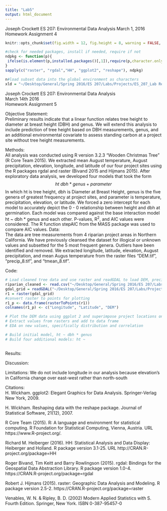 ```yaml
---
title: "Lab5"
output: html_document
---
```


Joseph Crockett
ES 207: Environmental Data Analysis
March 1, 2016
Homework Assignment 4


```r
knitr::opts_chunk$set(fig.width = 12, fig.height = 8, warning = FALSE, message = FALSE)

#check for needed packages, install if needed, require if not
ndpkg <- function(p){
 ifelse(is.element(p,installed.packages()[,1]),require(p,character.only = T), install.packages(p, dep = T))
}
sapply(c("raster", "rgdal","HH", "ggplot2", "reshape"), ndpkg)

n#load subset data into the global environment as characters
xld = "~/Desktop/General/Spring 2016/ES 207/Labs/Projects/ES_207_Lab Repository/rd_lab3.rda"

```
Joseph Crockett 
ES 207: Environmental Data Analysis  
March 14th 2016  
Homework Assignment 5  


Objective Statement:  
Preliminary results indicate that a linear function relates tree height to diameter at breast height (DBH) and genus.  We will extend this analysis to include prediction of tree height based on DBH measurements, genus, and an additional environmental covariate to assess standing carbon at a project site without tree height measurements. 

Methods:  
All analysis was conducted using R version 3.2.3 "Wooden Christmas Tree" (R Core Team 2015). We extracted mean August temperature, August precipitation, elevation, longitude, and latitude of our four project sites using the R packages rgdal and raster (Bivand 2015 and Hijmans 2015). After exploratory data analysis, we developed four models that took the form 
$$ ht ~ dbh * genus + parameter $$
In which ht is tree height, dbh is Diameter at Breast Height, genus is the five genera of greatest frequency at project sites, and parameter is temperature, precipitation, elevation, or latitude. We forced a zero intercept for each model to accurately depict the 0 - 0 relationship between height and dbh at germination.  Each model was compared against the base interaction model ht ~ dbh * genus and each other. P-values, R^2^, and AIC values were considered. The R function stepAIC from the MASS package was used to compare AIC values.
Data:  
The data are tree measurements from 4 riparian project areas in Northern California. We have previously cleansed the dataset for illogical or unknown values and subsetted for the 5 most frequent genera.  Outliers have been identified and removed. We extracted longitude, latitude, elevation, August precipitation, and mean Augus temperature from the raster files "DEM.tif", "precip_8.tif", and "tmean_8.tif".  

Code: 
```r
# Load cleaned tree data and use raster and readGDAL to load DEM, precip_8, and tmean_8.
riparian_cleaned <- read.csv("~/Desktop/General/Spring 2016/ES 207/Labs/Projects/ES_207_Lab Repository/Data/riparian_cleaned.csv", stringsAsFactors=FALSE)
gdal_grid = readGDAL("~/Desktop/General/Spring 2016/ES 207/Labs/Projects/ES_207_Lab Repository/Data/DEM.tif")
r1 = raster(gdal_grid)
#convert raster to points for plotting
r1_p <- data.frame(rasterToPoints(r1))
colnames(r1_p) <- c("Longitude", "Latitude", "DEM")


```

```r
# Plot the DEM data using ggplot 2 and superimpose project locations on the map. 
# Extract values from rasters and add to data frame
# EDA on new values, specifically distribution and correlation


```

```r
# Build initial model, ht ~ dbh * genus
# Build four additional models: ht ~
```

```r
```
Results:  

Discussion:  

Limitations:
We do not include longitude in our analysis because elevation's in California change over east-west rather than north-south

Citations:  
H. Wickham. ggplot2: Elegant Graphics for Data Analysis.
  Springer-Verlag New York, 2009.

H. Wickham. Reshaping data with the reshape package. Journal of
  Statistical Software, 21(12), 2007.
  
R Core Team (2015). R: A language and environment for statistical
  computing. R Foundation for Statistical Computing, Vienna, Austria.
  URL https://www.R-project.org/.  
  
Richard M. Heiberger (2016). HH: Statistical Analysis and Data
  Display: Heiberger and Holland. R package version 3.1-25. URL
  http://CRAN.R-project.org/package=HH
  
Roger Bivand, Tim Keitt and Barry Rowlingson (2015). rgdal: Bindings
  for the Geospatial Data Abstraction Library. R package version 1.0-4.
  https://CRAN.R-project.org/package=rgdal  
  
Robert J. Hijmans (2015). raster: Geographic Data Analysis and
  Modeling. R package version 2.5-2.
  https://CRAN.R-project.org/package=raster  
  
Venables, W. N. & Ripley, B. D. (2002) Modern Applied
  Statistics with S. Fourth Edition. Springer, New York. ISBN
  0-387-95457-0
  